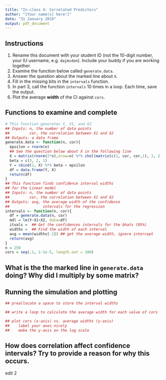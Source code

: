 ```yaml
---
title: "In-class 4: Correlated Predictors"
author: "[Your name(s) here!]"
date: "31 January 2019"
output: pdf_document
---
```


## Instructions

1. Rename this document with your student ID (not the 10-digit number, your IU username, e.g. `dajmcdon`). Include your buddy if you are working together.
2. Examine the function below called `generate.data`.
3. Answer the question about the marked line about `X`.
4. Fill in the missing bits in the `intervals` function.
5. In part 3, call the function `intervals` 10 times in a loop. Each time, save the output.
6. Plot the average __width__ of the CI against `cors`.


## Functions to examine and complete

```r
# This function generates Y, X1, and X2
## Inputs: n, the number of data points
##         cor, the correlation between X1 and X2
## Outputs: a data frame
generate.data <- function(n, cor){
  epsilon = rnorm(n)
  ## See the question below about X in the following line
  X = matrix(rnorm(2*n),nrow=n) %*% chol(matrix(c(1, cor, cor,1), 2, 2))
  beta = c(3, 2, 1)
  Y = cbind(1, X) %*% beta + epsilon
  df = data.frame(Y, X)
  return(df)
}
## This function finds confidence interval widths 
## for the Linear model
## Inputs: n, the number of data points
##         cor, the correlation between X1 and X2
## Outputs: avg, the average width of the confidence 
##               intervals for the regression
intervals <- function(n, cor){
  df = generate.data(n, cor)
  mdl = lm(Y~X1+X2, data=df)
  itvals =  ## Get the confidences intervals for the bhats (95%)
  widths =  ## Find the width of each interval
  avg = mean(widths[-1]) ## get the average width, ignore intercept
  return(avg)
}
n = 250
cors = seq(.1, 1-1e-5, length.out = 100)
```

## What is the the marked line in `generate.data` doing? Why did I multiply by some matrix?

## Running the simulation and plotting

```r
## preallocate a space to store the interval widths

## write a loop to calculate the average width for each value of cors

## plot cors (x-axis) vs. average widths (y-axis)
##    label your axes nicely
##    make the y-axis on the log scale
```

## How does correlation affect confidence intervals? Try to provide a reason for why this occurs.

edit 2